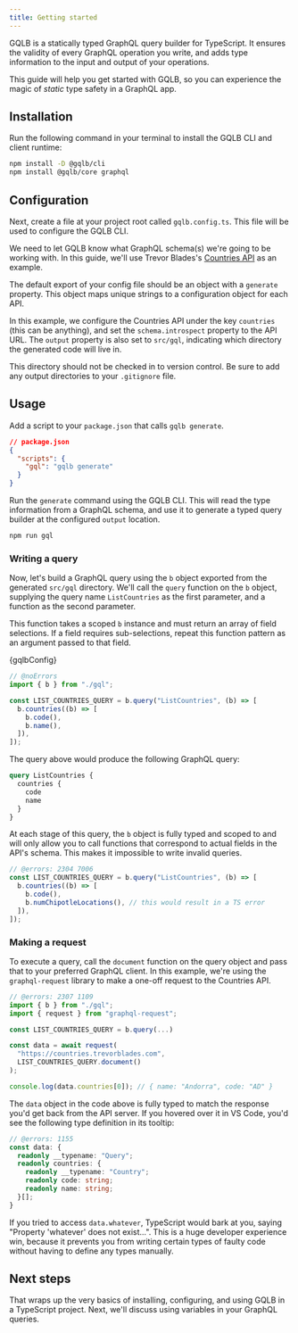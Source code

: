 ```yaml
---
title: Getting started
---
```



GQLB is a statically typed GraphQL query builder for TypeScript. It ensures the validity of every GraphQL operation you write, and adds type information to the input and output of your operations.

This guide will help you get started with GQLB, so you can experience the magic of _static_ type safety in a GraphQL app.

## Installation

Run the following command in your terminal to install the GQLB CLI and client runtime:

```bash npm2yarn
npm install -D @gqlb/cli
npm install @gqlb/core graphql
```

## Configuration

Next, create a file at your project root called `gqlb.config.ts`. This file will be used to configure the GQLB CLI.

We need to let GQLB know what GraphQL schema(s) we're going to be working with. In this guide, we'll use Trevor Blades's [Countries API](https://countries.trevorblades.com) as an example.

The default export of your config file should be an object with a `generate` property. This object maps unique strings to a configuration object for each API.

In this example, we configure the Countries API under the key `countries` (this can be anything), and set the `schema.introspect` property to the API URL. The `output` property is also set to `src/gql`, indicating which directory the generated code will live in.

This directory should not be checked in to version control. Be sure to add any output directories to your `.gitignore` file.

## Usage

Add a script to your `package.json` that calls `gqlb generate`.

```json
// package.json
{
  "scripts": {
    "gql": "gqlb generate"
  }
}
```

Run the `generate` command using the GQLB CLI. This will read the type information from a GraphQL schema, and use it to generate a typed query builder at the configured `output` location.

```bash npm2yarn
npm run gql
```

### Writing a query

Now, let's build a GraphQL query using the `b` object exported from the generated `src/gql` directory. We'll call the `query` function on the `b` object, supplying the query name `ListCountries` as the first parameter, and a function as the second parameter.

This function takes a scoped `b` instance and must return an array of field selections. If a field requires sub-selections, repeat this function pattern as an argument passed to that field.

<CodeBlock language="ts" metastring="twoslash">{gqlbConfig}</CodeBlock>

```ts twoslash
// @noErrors
import { b } from "./gql";

const LIST_COUNTRIES_QUERY = b.query("ListCountries", (b) => [
  b.countries((b) => [
    b.code(),
    b.name(),
  ]),
]);
```

The query above would produce the following GraphQL query:

```graphql
query ListCountries {
  countries {
    code
    name
  }
}
```

At each stage of this query, the `b` object is fully typed and scoped to and will only allow you to call functions that correspond to actual fields in the API's schema. This makes it impossible to write invalid queries.

```ts
// @errors: 2304 7006
const LIST_COUNTRIES_QUERY = b.query("ListCountries", (b) => [
  b.countries((b) => [
    b.code(),
    b.numChipotleLocations(), // this would result in a TS error
  ]),
]);
```

### Making a request

To execute a query, call the `document` function on the query object and pass that to your preferred GraphQL client. In this example, we're using the `graphql-request` library to make a one-off request to the Countries API.

```ts
// @errors: 2307 1109
import { b } from "./gql";
import { request } from "graphql-request";

const LIST_COUNTRIES_QUERY = b.query(...)

const data = await request(
  "https://countries.trevorblades.com",
  LIST_COUNTRIES_QUERY.document()
);

console.log(data.countries[0]); // { name: "Andorra", code: "AD" }
```

The `data` object in the code above is fully typed to match the response you'd get back from the API server. If you hovered over it in VS Code, you'd see the following type definition in its tooltip:

```ts
// @errors: 1155
const data: {
  readonly __typename: "Query";
  readonly countries: {
    readonly __typename: "Country";
    readonly code: string;
    readonly name: string;
  }[];
}
```

If you tried to access `data.whatever`, TypeScript would bark at you, saying "Property 'whatever' does not exist...". This is a huge developer experience win, because it prevents you
from writing certain types of faulty code without having to define any types manually.

## Next steps

That wraps up the very basics of installing, configuring, and using GQLB in a TypeScript project. Next, we'll discuss using variables in your GraphQL queries.
